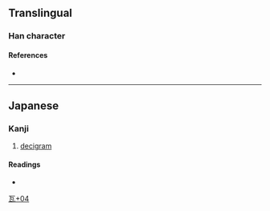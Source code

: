 {{character info/new}}
==Translingual==

===Han character===
{{Han char|rn=98|rad=瓦|as=04|sn=9|four=|canj=MNCSH|ids=⿺瓦分}}

====References====
* {{Han ref|kx=0748.201|dkj=21465|dj=1157.080|hdz=21422.161|uh=74F0|ud=29936}}

----

==Japanese==

===Kanji===
{{ja-kanji|grade=|rs=瓦04}}

# [[decigram]]

====Readings====
* {{ja-readings|on=|kun=[[デシグラム]] (deshiguramu)}}

[[Category:Japanese-only CJKV Characters|瓦+04]]